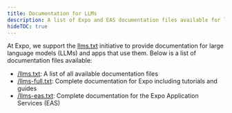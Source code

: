 ```yaml
---
title: Documentation for LLMs
description: A list of Expo and EAS documentation files available for large language models (LLMs) and apps that use them.
hideTOC: true
---
```


At Expo, we support the [llms.txt](https://llmstxt.org/) initiative to provide documentation for large language models (LLMs) and apps that use them. Below is a list of documentation files available:

- [/llms.txt](/llms.txt): A list of all available documentation files
- [/llms-full.txt](/llms-full.txt): Complete documentation for Expo including tutorials and guides
- [/llms-eas.txt](/llms-eas.txt): Complete documentation for the Expo Application Services (EAS)
